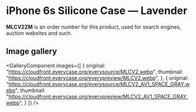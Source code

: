
# iPhone 6s Silicone Case — Lavender

<Callout type='info' emoji='👉🏻'>**MLCV2ZM** is an order number for this product, used for search engines, auction websites and such.</Callout>

## Image gallery

<GalleryComponent
    images={[
      {
        original: "https://cloudfront.everycase.org/everysource/MLCV2.webp",
        thumbnail: "https://cloudfront.everycase.org/everypreview/MLCV2.webp",
      },
      {
        original: "https://cloudfront.everycase.org/everysource/MLCV2_AV1_SPACE_GRAY.webp",
        thumbnail: "https://cloudfront.everycase.org/everypreview/MLCV2_AV1_SPACE_GRAY.webp",
      }
    ]}
  />
